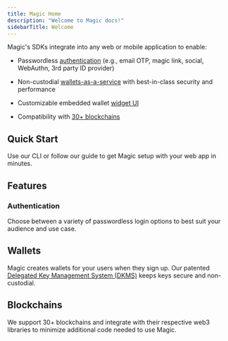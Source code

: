 ```yaml
---
title: Magic Home
description: "Welcome to Magic docs!"
sidebarTitle: Welcome
---
```


Magic's SDKs integrate into any web or mobile application to enable:

- Passwordless [authentication](/docs/embedded-wallet/authentication/overview) (e.g., email OTP, magic link, social, WebAuthn, 3rd party ID provider)

- Non-custodial [wallets-as-a-service](/docs/embedded-wallet/wallets/customization/widget-ui) with best-in-class security and performance

- Customizable embedded wallet [widget UI](/docs/embedded-wallet/wallets/customization/widget-ui)

- Compatibility with [30+ blockchains](/docs/blockchains/overview)

<CardGroup cols={2}>
  <Card
    title="Read Magic Guides"
    icon="book-open"
    href="https://magic.link/guides"
  />
  <Card
    title="Video Tutorials"
    icon="youtube"
    href="https://www.youtube.com/@Magiclabs/videos"
  />
</CardGroup>

## Quick Start

Use our CLI or follow our guide to get Magic setup with your web app in minutes.

<CardGroup cols={3}>
  <Card
    title="Try Magic"
    icon="wand-magic-sparkles"
    href="/docs/home/quickstart/cli"
    horizontal
    iconType="solid"
  />
</CardGroup>

## ⁠Features

### Authentication

Choose between a variety of passwordless login options to best suit your audience and use case.

<CardGroup cols={3}>
  <Card
    title="Email OTP"
    icon="envelope"
    href="/docs/embedded-wallet/authentication/login/email-otp"
    horizontal
    iconType="solid"
  />
  <Card
    title="Magic Links"
    icon="link"
    href="/docs/embedded-wallet/authentication/login/magic-links"
    horizontal
    iconType="solid"
  />
  <Card
    title="SMS Login"
    icon="comment-dots"
    href="/docs/embedded-wallet/authentication/login/sms-login"
    horizontal
    iconType="solid"
  />
  <Card
    title="WebAuthn"
    icon="fingerprint"
    href="/docs/embedded-wallet/authentication/login/webauthn"
    horizontal
    iconType="solid"
  />
  <Card
    title="Bring Your Own IDP"
    icon="id-card"
    href="/docs/embedded-wallet/authentication/login/idp"
    horizontal
    iconType="solid"
  />
  <Card
    title="Farcaster"
    icon="tower-observation"
    href="/docs/embedded-wallet/authentication/login/farcaster"
    horizontal
    iconType="solid"
  />
</CardGroup>

## Wallets

Magic creates wallets for your users when they sign up. Our patented [Delegated Key Management System (DKMS)](/docs/home/security/product-security#private-keys-can-be-lost-or-stolen-how-do-you-protect-my-private-key) keeps keys secure and non-custodial.

<CardGroup cols={3}>
  <Card
    title="Transaction Signing"
    icon="rotate"
    href="/docs/embedded-wallet/wallets/features/transaction-signing"
    horizontal
    iconType="solid"
  />
  <Card
    title="Personal Signatures"
    icon="circle-user"
    href="/docs/embedded-wallet/wallets/features/personal-signatures"
    horizontal
    iconType="solid"
  />
  <Card
    title="Fiat On-Ramps"
    icon="money-bill-wave"
    href="/docs/embedded-wallet/wallets/features/fiat-on-ramps"
    horizontal
    iconType="solid"
  />
  <Card
    title="Key Export"
    icon="up-right-from-square"
    href="/docs/embedded-wallet/wallets/features/key-export"
    horizontal
    iconType="solid"
  />
</CardGroup>

## Blockchains

We support 30+ blockchains and integrate with their respective web3 libraries to minimize additional code needed to use Magic.

<CardGroup cols={3}>
  <Card
    title="Polygon"
    icon="draw-polygon"
    href="/docs/blockchains/featured-chains/polygon"
    horizontal
    iconType="solid"
  />
  <Card
    title="Ethereum"
    icon="ethereum"
    href="/docs/blockchains/featured-chains/ethereum/javascript"
    horizontal
    iconType="solid"
  />
  <Card
    title="Solana"
    icon="sun"
    href="/docs/blockchains/featured-chains/solana"
    horizontal
    iconType="solid"
  />
  <Card
    title="Flow"
    icon="water"
    href="docs/blockchains/other-chains/other/flow"
    horizontal
    iconType="solid"
  />
  <Card
    title="Aptos"
    icon="a"
    href="/docs/blockchains/other-chains/other/aptos"
    horizontal
    iconType="solid"
  />
  <Card
    title="Algorand"
    icon="chart-line"
    href="docs/blockchains/other-chains/other/algorand"
    horizontal
    iconType="solid"
  />
  <Card
    title="Arbitrum"
    icon="arrow-up-right-dots"
    href="docs/blockchains/other-chains/evm/arbitrum"
    horizontal
    iconType="solid"
  />
  <Card
    title="Astar zkEVM"
    icon="star"
    href="/docs/blockchains/other-chains/evm/astar-zkevm"
    horizontal
    iconType="solid"
  />
  <Card
    title="Avalanche"
    icon="mountain"
    href="docs/blockchains/other-chains/other/avalanche"
    horizontal
    iconType="solid"
  />
  <Card
    title="Base"
    icon="layer-group"
    href="/docs/blockchains/other-chains/evm/base"
    horizontal
    iconType="solid"
  />
  <Card
    title="Berachain"
    icon="b"
    href="/docs/blockchains/other-chains/evm/berachain"
    horizontal
    iconType="solid"
  />
  <Card
    title="Binance"
    icon="coins"
    href="/docs/blockchains/other-chains/evm/binance-smart-chain"
    horizontal
    iconType="solid"
  />
  <Card
    title="Bitcoin"
    icon="bitcoin"
    href="/docs/blockchains/other-chains/other/bitcoin"
    horizontal
    iconType="solid"
  />
  <Card
    title="Celo"
    icon="mobile"
    href="/docs/blockchains/other-chains/evm/celo"
    horizontal
    iconType="solid"
  />
  <Card
    title="Chiliz"
    icon="pepper-hot"
    href="/docs/blockchains/other-chains/evm/chiliz"
    horizontal
    iconType="solid"
  />
  <Card
    title="Cosmos"
    icon="atom"
    href="/docs/blockchains/other-chains/other/cosmos"
    horizontal
    iconType="solid"
  />
  <Card
    title="Cronos"
    icon="clock"
    href="/docs/blockchains/other-chains/evm/cronos"
    horizontal
    iconType="solid"
  />
  <Card
    title="Etherlink"
    icon="link"
    href="/docs/blockchains/other-chains/evm/etherlink"
    horizontal
    iconType="solid"
  />
  <Card
    title="Fantom"
    icon="ghost"
    href="/docs/blockchains/other-chains/evm/fantom"
    horizontal
    iconType="solid"
  />
  <Card
    title="Flare"
    icon="fire"
    href="/docs/blockchains/other-chains/evm/flare"
    horizontal
    iconType="solid"
  />
  <Card
    title="Harmony"
    icon="music"
    href="/docs/blockchains/other-chains/evm/harmony"
    horizontal
    iconType="solid"
  />
  <Card
    title="Hedera"
    icon="h"
    href="/docs/blockchains/other-chains/evm/hedera"
    horizontal
    iconType="solid"
  />
  <Card
    title="Horizen EON"
    icon="h"
    href="/docs/blockchains/other-chains/evm/horizen-eon"
    horizontal
    iconType="solid"
  />
  <Card
    title="ICON"
    icon="cube"
    href="/docs/blockchains/other-chains/other/icon"
    horizontal
    iconType="solid"
  />
  <Card
    title="Loopring"
    icon="ring"
    href="/docs/blockchains/other-chains/evm/loopring"
    horizontal
    iconType="solid"
  />
  <Card
    title="Moonbeam"
    icon="moon"
    href="/docs/blockchains/other-chains/evm/moonbeam"
    horizontal
    iconType="solid"
  />
  <Card
    title="Near"
    icon="n"
    href="/docs/blockchains/other-chains/other/near"
    horizontal
    iconType="solid"
  />
  <Card
    title="Optimism"
    icon="thumbs-up"
    href="/docs/blockchains/other-chains/evm/optimism"
    horizontal
    iconType="solid"
  />
  <Card
    title="Polkadot"
    icon="P"
    href="/docs/blockchains/other-chains/other/polkadot"
    horizontal
    iconType="solid"
  />
  <Card
    title="RARI Chain"
    icon="r"
    href="/docs/blockchains/other-chains/evm/rari-chain"
    horizontal
    iconType="solid"
  />
  <Card
    title="Sei"
    icon="s"
    href="/docs/blockchains/other-chains/evm/sei"
    horizontal
    iconType="solid"
  />
  <Card
    title="Stability"
    icon="S"
    href="/docs/blockchains/other-chains/evm/stability"
    horizontal
    iconType="solid"
  />
  <Card
    title="Tezos"
    icon="t"
    href="/docs/blockchains/featured-chains/tezos"
    horizontal
    iconType="solid"
  />
  <Card
    title="ZetaChain"
    icon="z"
    href="/docs/blockchains/other-chains/evm/zetachain"
    horizontal
    iconType="solid"
  />
  <Card
    title="Zilliqa"
    icon="z"
    href="/docs/blockchains/other-chains/other/zilliqa"
    horizontal
    iconType="solid"
  />
  <Card
    title="XDC Network"
    icon="x"
    href="/docs/blockchains/other-chains/evm/xdc-network"
    horizontal
    iconType="solid"
  />
</CardGroup>
